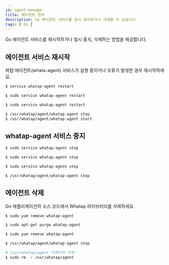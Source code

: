 ```yaml
---
id: agent-manage
title: 에이전트 관리
description: Go 에이전트 서비스를 일시 중지하거나 삭제할 수 있습니다.
tags: [ Go ]
---
```



Go 에이전트 서비스를 재시작하거나 일시 중지, 삭제하는 방법을 제공합니다.

## 에이전트 서비스 재시작

와탭 에이전트(whata-agent) 서비스가 실행 중이거나 오류가 발생한 경우 재시작하세요.

<Tabs groupId="golang">
<TabItem value="redhat-centos" label="Red Hat/CentOS">

```bash title='SH'
$ service whatap-agent restart
```

</TabItem>
<TabItem value="debian-ubuntu" label="Debian/Ubuntu">

```bash title='SH'
$ sudo service whatap-agent restart
```

</TabItem>
<TabItem value="amazonlinux" label="Amazon Linux">

```bash title='SH'
$ sudo service whatap-agent restart
```

</TabItem>
<TabItem value="alpinelinux" label="Alpine Linux">

```bash title='SH'
$ /usr/whatap/agent/whatap-agent stop
$ /usr/whatap/agent/whatap-agent start
```

</TabItem>
</Tabs>

## whatap-agent 서비스 중지

<Tabs groupId="golang">
<TabItem value="redhat-centos" label="Red Hat/CentOS">

```bash title='SH'
$ sudo service whatap-agent stop
```

</TabItem>
<TabItem value="debian-ubuntu" label="Debian/Ubuntu">

```bash title='SH'
$ sudo service whatap-agent stop
```

</TabItem>
<TabItem value="amazonlinux" label="Amazon Linux">

```bash title='SH'
$ sudo service whatap-agent stop
```

</TabItem>
<TabItem value="alpinelinux" label="Alpine Linux">

```bash title='SH'
$ /usr/whatap/agent/whatap-agent stop
```

</TabItem>
</Tabs>

## 에이전트 삭제

Go 애플리케이션의 소스 코드에서 Whatap 라이브러리를 삭제하세요.

<Tabs groupId="golang">
<TabItem value="redhat-centos" label="Red Hat/CentOS">

```bash title='SH'
$ sudo yum remove whatap-agent
```

</TabItem>
<TabItem value="debian-ubuntu" label="Debian/Ubuntu">

```bash title='SH'
$ sudo apt-get purge whatap-agent
```

</TabItem>
<TabItem value="amazonlinux" label="Amazon Linux">

```bash title='SH'
$ sudo yum remove whatap-agent
```

</TabItem>
<TabItem value="alpinelinux" label="Alpine Linux">

```bash title='SH'
$ /usr/whatap/agent/whatap-agent stop

# /usr/whatap/agent 디렉터리 삭제
$ sudo rm -r /usr/whatap/agent
```

</TabItem>
</Tabs>
